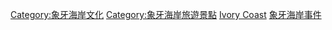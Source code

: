 [[Category:象牙海岸文化|Category:象牙海岸文化]]
[[Category:象牙海岸旅遊景點|Category:象牙海岸旅遊景點]]
[[Category:各國娛樂事件|Ivory Coast]]
[[Category:象牙海岸事件|]]